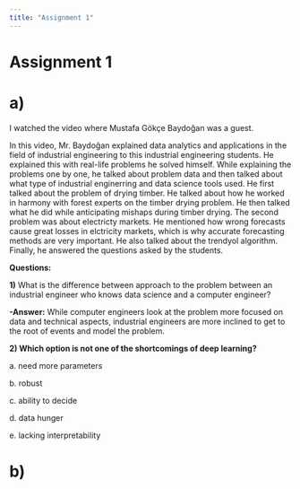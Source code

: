 ```yaml
---
title: "Assignment 1"
---
```


# Assignment 1

# **a)**

I watched the video where Mustafa Gökçe Baydoğan was a guest.

In this video, Mr. Baydoğan explained data analytics and applications in the field of industrial engineering to this industrial engineering students. He explained this with real-life problems he solved himself. While explaining the problems one by one, he talked about problem data and then talked about what type of industrial enginerring and data science tools used. He first talked about the problem of drying timber. He talked about how he worked in harmony with forest experts on the timber drying problem. He then talked what he did while anticipating mishaps during timber drying. The second problem was about electricty markets. He mentioned how wrong forecasts cause great losses in elctricity markets, which is why accurate forecasting methods are very important. He also talked about the trendyol algorithm. Finally, he answered the questions asked by the students.

**Questions:**

**1)** What is the difference between approach to the problem between an industrial engineer who knows data science and a computer engineer?

**-Answer:** While computer engineers look at the problem more focused on data and technical aspects, industrial engineers are more inclined to get to the root of events and model the problem.

**2) Which option is not one of the shortcomings of deep learning?**

a\. need more parameters

b\. robust

c\. ability to decide

d\. data hunger

e\. lacking interpretability

# **b)**
